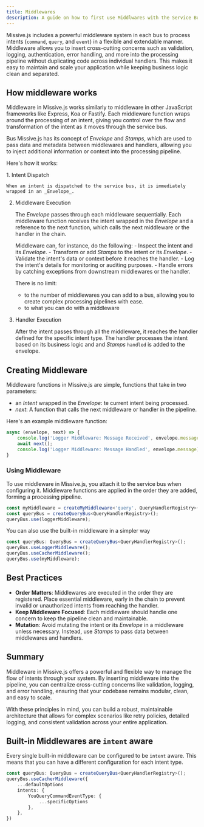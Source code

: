 ```yaml
---
title: Middlewares
description: A guide on how to first use Middlwares with the Service Bus
---
```



Missive.js includes a powerful middleware system in each bus to process intents (`command`, `query`, and `event`) in a flexible and extendable manner. 
Middleware allows you to insert cross-cutting concerns such as validation, logging, authentication, error handling, and more into the 
processing pipeline without duplicating code across individual handlers. This makes it easy to maintain and scale your application while keeping 
business logic clean and separated.

## How middleware works

Middleware in Missive.js works similarly to middleware in other JavaScript frameworks like Express, Koa or Fastify. Each middleware function wraps around the 
processing of an intent, giving you control over the flow and transformation of the intent as it moves through the service bus. 

Bus Missive.js has its concept of _Envelope_ and _Stamps_, which are used to pass data and metadata between middlewares and handlers, allowing you to 
inject additional information or context into the processing pipeline.

Here's how it works:

<Steps>
1. Intent Dispatch

    When an intent is dispatched to the service bus, it is immediately wrapped in an _Envelope_.

2. Middleware Execution

    The _Envelope_ passes through each middleware sequentially. Each middleware function receives the intent wrapped in the _Envelope_ and a reference to 
    the next function, which calls the next middleware or the handler in the chain.

    Middleware can, for instance, do the following:
        - Inspect the intent and its _Envelope_.
        - Transform or add _Stamps_ to the intent or its _Envelope_.
        - Validate the intent's data or context before it reaches the handler.
        - Log the intent's details for monitoring or auditing purposes.
        - Handle errors by catching exceptions from downstream middlewares or the handler.

    There is no limit:
     - to the number of middlewares you can add to a bus, allowing you to create complex processing pipelines with ease.
     - to what you can do with a middleware

3. Handler Execution

    After the intent passes through all the middleware, it reaches the handler defined for the specific intent type. The handler processes the intent based on
    its business logic and and _Stamps_ `handled` is added to the envelope.

</Steps>

## Creating Middleware

Middleware functions in Missive.js are simple, functions that take in two parameters:

- an _Intent_ wrapped in the _Envelope_: te current intent being processed.
- _next_: A function that calls the next middleware or handler in the pipeline.

Here's an example middleware function:
```typescript
async (envelope, next) => {
    console.log('Logger Middleware: Message Received', envelope.message);
    await next();
    console.log('Logger Middleware: Message Handled', envelope.message);
}
```

### Using Middleware

To use middleware in Missive.js, you attach it to the service bus when configuring it. 
Middleware functions are applied in the order they are added, forming a processing pipeline.

```typescript
const myMiddleware = createMyMiddleware<'query', QueryHandlerRegistry>();
const queryBus = createQueryBus<QueryHandlerRegistry>();
queryBus.use(loggerMiddleware);
```

You can also use the built-in middleware in a simpler way

```typescript
const queryBus: QueryBus = createQueryBus<QueryHandlerRegistry>();
queryBus.useLoggerMiddleware();
queryBus.useCacherMiddleware();
queryBus.use(myMiddleware);
```

## Best Practices

- **Order Matters**: Middlewares are executed in the order they are registered. Place essential middleware, early in the chain to prevent 
   invalid or unauthorized intents from reaching the handler.
- **Keep Middleware Focused**: Each middleware should handle one concern to keep the pipeline clean and maintainable.
- **Mutation**: Avoid mutating the intent or its _Envelope_ in a middleware unless necessary. Instead, use _Stamps_ to pass data between middlewares and handlers.


## Summary

Middleware in Missive.js offers a powerful and flexible way to manage the flow of intents through your system. By inserting middleware into 
the pipeline, you can centralize cross-cutting concerns like validation, logging, and error handling, ensuring that your codebase remains modular, 
clean, and easy to scale.

With these principles in mind, you can build a robust, maintainable architecture that allows for complex scenarios like retry policies, detailed logging,
and consistent validation across your entire application.

## Built-in Middlewares are `intent` aware

Every single built-in middleware can be configured to be `intent` aware. This means that you can have a different configuration for each intent type.

```typescript
const queryBus: QueryBus = createQueryBus<QueryHandlerRegistry>();
queryBus.useCacherMiddleware({
    ...defaultOptions
    intents: {
        YouQueryCommandEventType: {
            ...specificOptions
        },
    },
})
